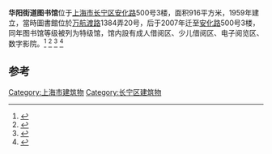'''华阳街道图书馆'''位于[[上海市|上海市]][[长宁区|长宁区]][[安化路|安化路]]500号3楼，面积916平方米，1959年建立，當時圖書館位於[[万航渡路|万航渡路]]1384弄20号，后于2007年迁至[[安化路|安化路]]500号3楼，同年图书馆等级被列为特级馆，馆内設有成人借阅区、少儿借阅区、电子阅览区、数字影院。<ref>{{cite web|url=http://www.sohu.com/a/347455833_100009481|title=会议回顾- 创新思维，打造特色鲜明的基层公共文化服务体系_长宁区|website=www.sohu.com|access-date=2020-10-19|archive-date=2020-10-19|archive-url=https://web.archive.org/web/20201019105917/https://www.sohu.com/a/347455833_100009481}}</ref>
<ref>{{cite web|url=http://sh.wenming.cn/cnwmw/cn_whcb/cn_ltss/201212/t20121217_987512.htm|title=圆满落幕 辐射文化能量|website=sh.wenming.cn|access-date=2020-10-19|archive-date=2013-03-12|archive-url=https://web.archive.org/web/20130312145033/http://sh.wenming.cn/cnwmw/cn_whcb/cn_ltss/201212/t20121217_987512.htm}}</ref>
<ref>{{cite web|url=http://sqcb.zhoudaosh.com/hy/html/2017-08/30/content_588753.html|title=华阳青少年在社区欢度精彩一夏|website=sqcb.zhoudaosh.com|access-date=2020-10-19|archive-date=2020-10-22|archive-url=https://web.archive.org/web/20201022005952/http://sqcb.zhoudaosh.com/hy/html/2017-08/30/content_588753.html}}</ref>
<ref>{{cite web|url=http://cn.shzfzz.net/node2/changning/node1396/node1400/userobject1ai94199.html|title=长宁区政法综治网|website=cn.shzfzz.net|access-date=2020-10-19|archive-date=2020-10-19|archive-url=https://web.archive.org/web/20201019164407/http://cn.shzfzz.net/node2/changning/node1396/node1400/userobject1ai94199.html}}</ref>

== 参考 ==
{{reflist}}
{{上海市公共圖書館}}
[[Category:上海市建筑物|Category:上海市建筑物]]
[[Category:长宁区建筑物|Category:长宁区建筑物]]